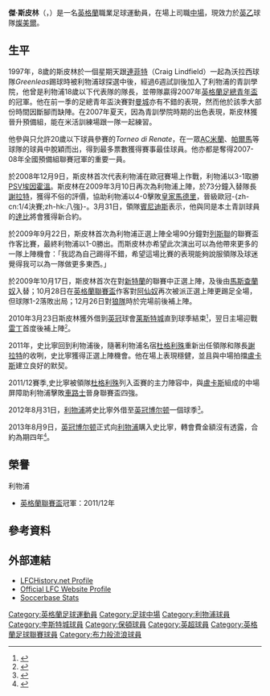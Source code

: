 {{noteta
|G1=liverpoolfc
|G2=uefa
|G3=足球
|G4=EPL
|G5=FAcup
|T=zh-hans:杰伊·斯皮尔灵;zh-hk:積·史比寧;zh-tw:傑·斯皮林;
|1=zh-hans:杰伊·斯皮尔灵;zh-hk:積·史比寧;zh-tw:傑·斯皮林;
|2=zh-hans:斯皮尔灵;zh-hk:史比寧;zh-tw:斯皮林;
}}
{{Infobox football biography 2
| playername          = 傑·斯皮林<br />''Jay Spearing''
|image = Jay Spearing.jpg
|image_size = 250
| caption             = 
|fullname = Jay Francis Spearing<ref name="Hugman2010-11 388">{{Cite book
 | editor-first = Barry J.
 | editor-last = Hugman
 | title = The PFA Footballers' Who's Who 2010–11
 | year = 2010
 | publisher = Mainstream Publishing
 | isbn = 978-1-84596-601-0
 | page = 388 }}</ref>
|birth_date = {{Birth date and age|1988|11|25|df=y}}<ref name="Hugman2010-11 388"/>
|birth_place = 英格蘭[[沃勒西|沃勒西]]
|height = {{height|ft=5|in=6}}<ref name="Hugman2010-11 388"/>
| position            = [[中場|中場]]
|currentclub = [[特兰米尔流浪者足球俱乐部|燦美爾]]
|clubnumber = 8
| youthyears1         = 1997−2008
| youthclubs1         = [[利物浦足球俱樂部|利物浦]]
|years1 = 2008–2013
|clubs1 = [[利物浦足球俱樂部|利物浦]]
|caps1 = 30
|goals1 = 0
|years2 = 2010
|clubs2 = → [[莱斯特城足球俱乐部|莱斯特城]]
|caps2 = 7
|goals2 = 1
|clubs3 = → [[博尔顿足球俱乐部|博尔顿]]
|caps3 = 37
|goals3 = 2
|years3 = 2012–2013
|clubs4 = [[博尔顿足球俱乐部|博尔顿]]
|years4 = 2013–2017
|caps4 = 125
|goals4 = 8
|clubs5 = → [[布莱克本流浪者足球俱乐部|布莱克本流浪者]]
|years5 = 2015
|caps5 = 15
|goals5 = 1
|clubs6 = [[黑池足球會|黑池]]
|years6 = 2017–2020
|caps6 = 105
|goals6 = 6
|clubs7 = [[特兰米尔流浪者足球俱乐部|燦美爾]]
|years7 = 2020–
|caps7 = 0
|goals7 = 0
| club-update         = 2020年8月5日 (三), 16:06 (UTC)
| nationalteam-update = 
}}

'''傑·斯皮林'''（{{lang-en|'''Jay Spearing'''}}，{{bd|1988年|11月25日|catIDx=Spearing, Jay}}）是一名[[英格蘭|英格蘭]]職業足球運動員，在場上司職[[中場|中場]]，現效力於[[英乙|英乙]]球隊[[特兰米尔流浪者足球俱乐部|燦美爾]]。

==生平==
1997年，8歲的斯皮林於一個星期天跟[[連菲特|連菲特]]（Craig Lindfield）一起為沃拉西球隊''Greenleas''踢球時被利物浦球探選中後，經過6週試訓後加入了利物浦的青訓學院，他曾是利物浦18歲以下代表隊的隊長，並帶隊贏得2007年[[英格蘭足總青年盃|英格蘭足總青年盃]]的冠軍。他在前一季的足總青年盃決賽對[[曼城足球俱樂部|曼城]]亦有不錯的表現，然而他於該季大部份時間因斷腳而缺陣。在2007年夏天，因為青訓學院時期的出色表現，斯皮林獲晉升預備組，能在米活訓練場跟一隊一起練習。

他參與只允許20歲以下球員參賽的''Torneo di Renate''，在一眾[[AC米蘭|AC米蘭]]、[[帕爾馬|帕爾馬]]等球隊的球員中脫穎而出，得到最多票數獲得賽事最佳球員。他亦都是奪得2007-08年全國預備組聯賽冠軍的重要一員。

於2008年12月9日，斯皮林首次代表利物浦在歐冠賽場上作戰，利物浦以3-1取勝[[PSV埃因霍溫|PSV埃因霍溫]]。斯皮林在2009年3月10日再次為利物浦上陣，於73分鐘入替隊長[[謝拉特|謝拉特]]，獲得不俗的評價，協助利物浦以4-0擊敗[[皇家馬德里|皇家馬德里]]，晉級歐冠-{zh-cn:1/4決賽;zh-hk:八強}-。3月31日，領隊[[賓尼迪斯|賓尼迪斯]]表示，他與同是本土青訓球員的[[達比|達比]]將會獲得新合約。

於2009年9月22日，斯皮林首次為利物浦正選上陣全場90分鐘對[[列斯聯足球會|列斯聯]]的聯賽盃作客比賽，最終利物浦以1-0勝出。而斯皮林亦希望此次演出可以為他帶來更多的一隊上陣機會：「我認為自己踢得不錯，希望這場比賽的表現能夠說服領隊及球迷覺得我可以為一隊做更多東西。」

於2009年10月17日，斯皮林首次在對[[新特蘭足球會|新特蘭]]的聯賽中正選上陣，及後由[[馬斯查蘭奴|馬斯查蘭奴]]入替；10月28日在[[英格蘭聯賽盃|英格蘭聯賽盃]]作客對[[阿森纳足球俱乐部|阿仙奴]]再次被派正選上陣更踢足全場，但球隊1-2落敗出局；12月26日對[[伍尔弗汉普顿流浪足球俱乐部|狼隊]]時於完場前後補上陣。

2010年3月23日斯皮林獲外借到[[英冠|英冠]]球會[[莱斯特城足球俱乐部|莱斯特城]]直到球季結束<small><ref>{{cite news |language=en |url=http://www.skysports.com/story/0,19528,12875_6049986,00.html |title=Spearing signs for Foxes |publisher=Sky Sports |date=2010-03-23 |accessdate=2010-03-24 |archive-date=2017-02-18 |archive-url=https://web.archive.org/web/20170218063305/http://www.skysports.com/story/0,19528,12875_6049986,00.html |dead-url=no }}</ref></small>，翌日主場迎戰[[雷丁足球俱乐部|雷丁]]首度後補上陣<small><ref>{{cite news |language=en |url=http://news.bbc.co.uk/sport2/hi/football/eng_div_1/8573389.stm |title=Leicester 1-2 Reading |publisher=[[BBC|BBC]] Sport |date=2010-03-24 |accessdate=2010-03-25 |archive-date=2018-10-03 |archive-url=https://web.archive.org/web/20181003065606/http://news.bbc.co.uk/sport2/hi/football/eng_div_1/8573389.stm |dead-url=no }}</ref></small>。

2011年，史比寧回到利物浦後，隨著利物浦名宿[[杜格利殊|杜格利殊]]重新出任領隊和隊長[[謝拉特|謝拉特]]的收咧，史比寧獲得正選上陣機會。他在場上表現穩健，並且與中場拍擋[[盧卡斯·利華|盧卡斯]]建立良好的默契。

2011/12賽季,史比寧被領隊[[杜格利殊|杜格利殊]]列入盃賽的主力陣容中，與[[盧卡斯·利華|盧卡斯]]組成的中場屏障助利物浦擊敗[[車路士|車路士]]晉身聯賽盃四強。

2012年8月31日，[[利物浦足球俱樂部|利物浦]]將史比寧外借至[[英冠|英冠]][[博尔顿足球俱乐部|博尔顿]]一個球季<small><ref>{{cite news |language=en |url=http://www.bbc.co.uk/sport/0/football/19429226 |title=Liverpool loan Jay Spearing to Bolton Wanderers |publisher=''[[BBC_Sport|BBC Sport]]'' |date=2012-08-31 |accessdate=2013-10-02 |archive-date=2013-10-17 |archive-url=https://web.archive.org/web/20131017014108/http://www.bbc.co.uk/sport/0/football/19429226 |dead-url=no }}</ref></small>。

2013年8月9日，[[英冠|英冠]][[博尔顿足球俱乐部|博尔顿]]正式向[[利物浦足球俱樂部|利物浦]]購入史比寧，轉會費金額沒有透露，合約為期四年<small><ref>{{cite news |language=en |url=http://www.bbc.co.uk/sport/0/football/23617394 |title=Jay Spearing: Liverpool midfielder joins Bolton Wanderers |publisher=''[[BBC_Sport|BBC Sport]]'' |date=2013-08-09 |accessdate=2013-10-02 |archive-date=2014-09-11 |archive-url=https://web.archive.org/web/20140911022319/http://www.bbc.co.uk/sport/0/football/23617394 |dead-url=no }}</ref></small>。

==榮譽==
;利物浦
* [[英格蘭聯賽盃|英格蘭聯賽盃]]冠軍：2011/12年

== 參考資料 ==
{{reflist}}

==外部連結==
*[http://www.lfchistory.net/player_profile.asp?player_id=1200 LFCHistory.net Profile] {{Wayback|url=http://www.lfchistory.net/player_profile.asp?player_id=1200 |date=20100909061547 }}
*[https://web.archive.org/web/20091126003122/http://www.liverpoolfc.tv/team/squad/spearing/ Official LFC Website Profile]
*[https://web.archive.org/web/20100920010529/http://www.soccerbase.com/players_details.sd?playerid=49806 Soccerbase Stats]

{{DEFAULTSORT:Spearing, Jay}}
[[Category:英格蘭足球運動員|Category:英格蘭足球運動員]]
[[Category:足球中場|Category:足球中場]]
[[Category:利物浦球員|Category:利物浦球員]]
[[Category:李斯特城球員|Category:李斯特城球員]]
[[Category:保頓球員|Category:保頓球員]]
[[Category:英超球員|Category:英超球員]]
[[Category:英格蘭足球聯賽球員|Category:英格蘭足球聯賽球員]]
[[Category:布力般流浪球員|Category:布力般流浪球員]]